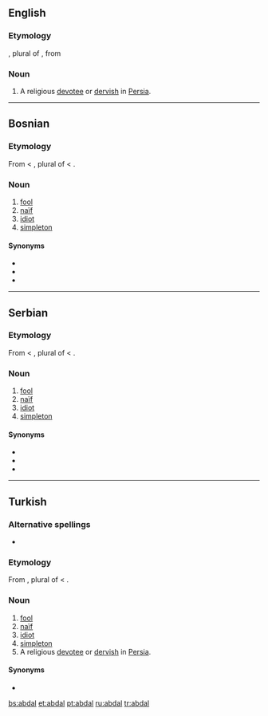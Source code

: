 ==English==

===Etymology===
{{etyl|ar}} {{term|ابدال|tr=abdāl|sc=Arab|lang=ar}}, plural of {{term|بدل|tr=bádal|sc=Arab|lang=ar||a [[substitute]]; a good, religious man; [[saint]]}}, from {{term|بدل|tr=bádala|sc=Arab|lang=ar||to replace}}

===Noun===
{{en-noun}}

# A religious [[devotee]] or [[dervish]] in [[Persia]].

----

==Bosnian==

===Etymology===
From {{etyl|ota|bs}} {{term|ابدال|tr=abdal, aptal|sc=ota-Arab|lang=ota}} < {{etyl|ar|bs}} {{term|ابدال|tr=abdāl|sc=Arab|lang=ar}}, plural of {{term|بدل|tr=bádal|sc=Arab|lang=ar||a [[substitute]]}} < {{term|بدل|tr=bádala|sc=Arab|lang=ar||to replace}}.

===Noun===
{{bs-noun|g=m|abdali}}

# [[fool]]
# [[naïf]]
# [[idiot]]
# [[simpleton]]

====Synonyms====
* {{l|bs|budala}}
* {{l|bs|glupak}}
* {{l|bs|naivčina}}

----

==Serbian==

===Etymology===
From {{etyl|ota|sr}} {{term|ابدال|tr=abdal, aptal|sc=ota-Arab|lang=ota}} < {{etyl|ar|sr}} {{term|ابدال|tr=abdāl|sc=Arab|lang=ar}}, plural of {{term|بدل|tr=bádal|sc=Arab|lang=ar||a [[substitute]]}} < {{term|بدل|tr=bádala|sc=Arab|lang=ar||to replace}}.

===Noun===
{{sr-noun|g=m|pl=abdali|cyr=абдал}}

# [[fool]]
# [[naïf]]
# [[idiot]]
# [[simpleton]]

====Synonyms====
* {{l|sr|budala}}
* {{l|sr|glupak}}
* {{l|sr|naivčina}}

----

==Turkish==

===Alternative spellings===
* {{l|tr|aptal}}

===Etymology===
From {{etyl|ar|tr}} {{term|ابدال|tr=abdāl|sc=Arab|lang=ar}}, plural of {{term|بدل|tr=bádal|sc=Arab|lang=ar||a [[substitute]]}} < {{term|بدل|tr=bádala|sc=Arab|lang=ar||to replace}}.

===Noun===
{{infl|tr|noun}}

# [[fool]]
# [[naïf]]
# [[idiot]]
# [[simpleton]]
# A religious [[devotee]] or [[dervish]] in [[Persia]].

====Synonyms====
* {{l|tr|budala}}

[[bs:abdal]]
[[et:abdal]]
[[pt:abdal]]
[[ru:abdal]]
[[tr:abdal]]